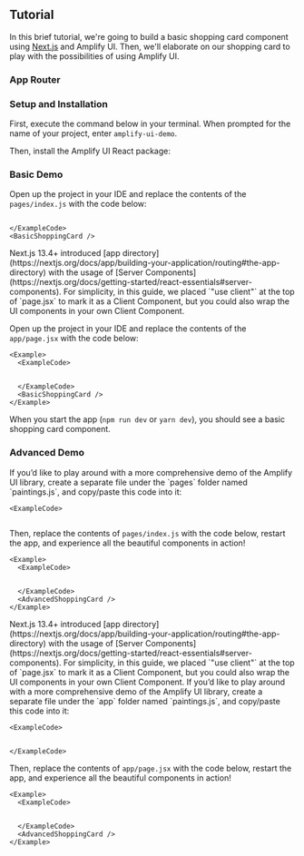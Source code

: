 
## Tutorial

In this brief tutorial, we're going to build a basic shopping card component using [Next.js](https://nextjs.org/docs) and Amplify UI. Then, we'll elaborate on our shopping card to play with the possibilities of using Amplify UI.

### App Router
<AppDirectoryAlert/>

### Setup and Installation

First, execute the command below in your terminal. When prompted for the name of your project, enter `amplify-ui-demo`. 

<Tabs>
  <TabItem title="Pages Router (Next.js 11.0+)">
    <TerminalCommand command="npx create-next-app@latest amplify-ui-demo --no-app && cd amplify-ui-demo" />
  </TabItem>
  <TabItem title="App Router (Next.js 13.4+)">
    <TerminalCommand command="npx create-next-app@latest amplify-ui-demo && cd amplify-ui-demo" />
  </TabItem>
</Tabs>

Then, install the Amplify UI React package:

<InstallScripts framework="react" />

### Basic Demo

<Tabs>
  <TabItem title="Pages Router (Next.js 11.0+)">

Open up the project in your IDE and replace the contents of the `pages/index.js` with the code below:

  <Example>
    <ExampleCode>
    
  ```tsx file=./examples/BasicExampleCode.tsx
  ```

    </ExampleCode>
    <BasicShoppingCard />
  </Example>

  </TabItem>
    <TabItem title="App Router (Next.js 13.4+)">
    <Alert variation="info" role="none">
      Next.js 13.4+ introduced [app directory](https://nextjs.org/docs/app/building-your-application/routing#the-app-directory) with the usage of [Server Components](https://nextjs.org/docs/getting-started/react-essentials#server-components). For simplicity, in this guide, we placed `"use client"` at the top of `page.jsx` to mark it as a Client Component, but you could also wrap the UI components in your own Client Component.
    </Alert>

Open up the project in your IDE and replace the contents of the `app/page.jsx` with the code below:

    <Example>
      <ExampleCode>

```tsx file=./examples/UseClientBasicExampleCode.tsx
```

      </ExampleCode>
      <BasicShoppingCard />
    </Example>
  </TabItem>
</Tabs>

When you start the app (`npm run dev` or `yarn dev`), you should see a basic shopping card component.

### Advanced Demo

<Tabs>
  <TabItem title="Pages Router (Next.js 11.0+)">
If you’d like to play around with a more comprehensive demo of the Amplify UI library, create a separate file under the `pages` folder named `paintings.js`, and copy/paste this code into it:

    <ExampleCode>

```tsx file=./examples/paintings.ts
```

   </ExampleCode>

Then, replace the contents of `pages/index.js` with the code below, restart the app, and experience all the beautiful components in action!

    <Example>
      <ExampleCode>

```tsx file=./examples/AdvancedExampleCode.tsx
```

      </ExampleCode>
      <AdvancedShoppingCard />
    </Example>

  </TabItem>
  <TabItem title="App Router (Next.js 13.4+)">
  <Alert variation="info" role="none">
    Next.js 13.4+ introduced [app directory](https://nextjs.org/docs/app/building-your-application/routing#the-app-directory) with the usage of [Server Components](https://nextjs.org/docs/getting-started/react-essentials#server-components). For simplicity, in this guide, we placed `"use client"` at the top of `page.jsx` to mark it as a Client Component, but you could also wrap the UI components in your own Client Component.
  </Alert>
If you’d like to play around with a more comprehensive demo of the Amplify UI library, create a separate file under the `app` folder named `paintings.js`, and copy/paste this code into it:

    <ExampleCode>

```tsx file=./examples/paintings.ts
```

    </ExampleCode>

Then, replace the contents of `app/page.jsx` with the code below, restart the app, and experience all the beautiful components in action!

    <Example>
      <ExampleCode>

```tsx file=./examples/UseClientAdvancedExampleCode.tsx
```

      </ExampleCode>
      <AdvancedShoppingCard />
    </Example>
  </TabItem>
</Tabs>
